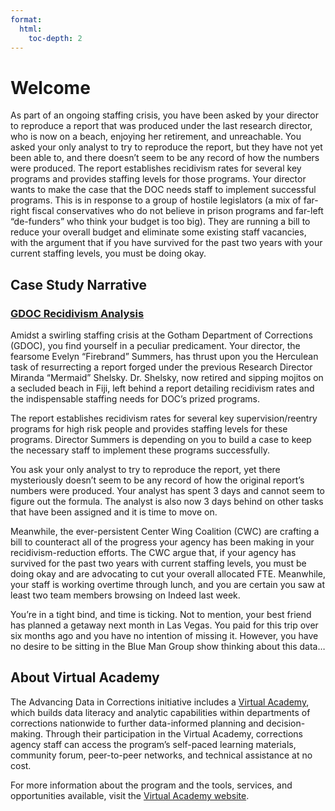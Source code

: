 ```yaml
---
format:
  html:
    toc-depth: 2
---
```


# Welcome

As part of an ongoing staffing crisis, you have been asked by your director to reproduce a report that was produced under the last research director, who is now on a beach, enjoying her retirement, and unreachable. You asked your only analyst to try to reproduce the report, but they have not yet been able to, and there doesn’t seem to be any record of how the numbers were produced. The report establishes recidivism rates for several key programs and provides staffing levels for those programs. Your director wants to make the case that the DOC needs staff to implement successful programs. This is in response to a group of hostile legislators (a mix of far-right fiscal conservatives who do not believe in prison programs and far-left “de-funders” who think your budget is too big). They are running a bill to reduce your overall budget and eliminate some existing staff vacancies, with the argument that if you have survived for the past two years with your current staffing levels, you must be doing okay.

## Case Study Narrative

### [GDOC Recidivism Analysis](va_cs.html)

Amidst a swirling staffing crisis at the Gotham Department of Corrections (GDOC), you find yourself in a peculiar predicament. Your director, the fearsome Evelyn "Firebrand" Summers, has thrust upon you the Herculean task of resurrecting a report forged under the previous Research Director Miranda "Mermaid" Shelsky. Dr. Shelsky, now retired and sipping mojitos on a secluded beach in Fiji, left behind a report detailing recidivism rates and the indispensable staffing needs for DOC's prized programs. 

The report establishes recidivism rates for several key supervision/reentry programs for high risk people and provides staffing levels for these programs. Director Summers is depending on you to build a case to keep the necessary staff to implement these programs successfully.  

You ask your only analyst to try to reproduce the report, yet there mysteriously doesn’t seem to be any record of how the original report’s numbers were produced. Your analyst has spent 3 days and cannot seem to figure out the formula. The analyst is also now 3 days behind on other tasks that have been assigned and it is time to move on.  

Meanwhile, the ever-persistent Center Wing Coalition (CWC) are crafting a bill to counteract all of the progress your agency has been making in your recidivism-reduction efforts. The CWC argue that, if your agency has survived for the past two years with current staffing levels, you must be doing okay and are advocating to cut your overall allocated FTE. Meanwhile, your staff is working overtime through lunch, and you are certain you saw at least two team members browsing on Indeed last week. 

You’re in a tight bind, and time is ticking. Not to mention, your best friend has planned a getaway next month in Las Vegas. You paid for this trip over six months ago and you have no intention of missing it. However, you have no desire to be sitting in the Blue Man Group show thinking about this data…  

## About Virtual Academy

The Advancing Data in Corrections initiative includes a [Virtual Academy](https://advancingdataincorrections.org/va), which builds data literacy and analytic capabilities within departments of corrections nationwide to further data-informed planning and decision-making. Through their participation in the Virtual Academy, corrections agency staff can access the program’s self-paced learning materials, community forum, peer-to-peer networks, and technical assistance at no cost.

For more information about the program and the tools, services, and opportunities available, visit the [Virtual Academy website](https://advancingdataincorrections.org/va).